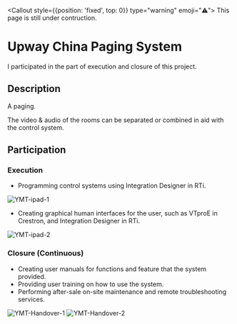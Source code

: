 
<Callout style={{position: 'fixed', top: 0}} type="warning" emoji="⚠️">
  This page is still under contruction.
</Callout>

# Upway China Paging System

I participated in the part of execution and closure of this project.

## Description

A paging.

The video & audio of the rooms can be separated or combined in aid with the control system.

## Participation

### Execution

- Programming control systems using Integration Designer in RTi.

![YMT-ipad-1](/../public/pic/YAMATO-4.PNG)

- Creating graphical human interfaces for the user, such as VTproE in Crestron, and Integration Designer in RTi.

![YMT-ipad-2](/../public/pic/YAMATO-3.PNG)

### Closure (Continuous)

- Creating user manuals for functions and feature that the system provided.
- Providing user training on how to use the system.
- Performing after-sale on-site maintenance and remote troubleshooting services.

![YMT-Handover-1](/../public/pic/YAMATO-1.jpg)
![YMT-Handover-2](/../public/pic/YAMATO-2.jpg)